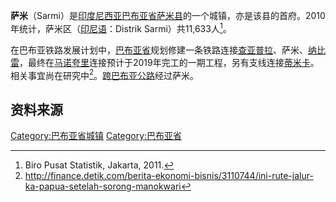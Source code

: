 {{Infobox settlement
|name          = 萨米<br>Sarmi
|native_name            =  <!-- for cities whose native name is not in English -->
|nickname               = 
|motto                  = 
|settlement_type= 城镇
|image_skyline          = 
|imagesize              = 
|image_caption          = 
|image_flag             = 
|image_seal             = 
|image_shield           = 
|image_map              = 
|mapsize                = 
|map_caption            = 
|pushpin_map           = Indonesia West Papua
|pushpin_label_position = bottom
|pushpin_map_caption    = 萨米在[[巴布亚省|巴布亚省]]的位置
|pushpin_map1           =
|pushpin_label_position1 =
|pushpin_map_caption1    =
|coordinates_display    =
|coordinates_region     =
|subdivision_type       = 国家
|subdivision_name       = {{flag|Indonesia}}
|subdivision_type1      = 省
|subdivision_name1      = [[巴布亚省|巴布亚省]]
|subdivision_type2     =[[县|县]]
|subdivision_name2     =[[萨米县_(巴布亚省)|萨米县]]
|subdivision_type3     =
|subdivision_name3     =
|government_type        = 
|leader_title           = 
|leader_name            = 
|leader_title1          =  <!-- for places with, say, both a mayor and a city manager -->
|leader_name1           = 
|leader_title2          =
|leader_name2           =
|leader_title3          =
|leader_name3           = 
|established_title      =  <!-- Settled -->
|established_date       = 
|established_title2     =  <!-- Incorporated (town) -->
|established_date2      = 
|established_title3     =  <!-- Incorporated (city) -->
|established_date3      = 
|area_magnitude         = 
|area_total_km2             = 
|area_total_sq_mi        = 
|area_land_km2              = 
|area_land_sq_mi         = 
|area_water_km2             = 
|area_water_sq_mi        = 
|area_water_percent     = 
|area_urban_km2             = 
|area_urban_sq_mi        = 
|area_metro_km2             = 
|area_metro_sq_mi        = 
|population_as_of       = 2010
|population_note        = 
|population_total       = 11,633
|population_density_km2     = 
|population_density_sq_mi = 
|population_metro       =
|population_density_metro_km2 =
|population_density_metro_mi2 =
|population_urban       = 
|population_density_urban_km2 =
|population_density_urban_mi2 =
|timezone               = [[印尼东部时间|印尼东部时间]]
|utc_offset             = +9
|timezone_DST           = 
|utc_offset_DST         = 
|latd=1|latm=51|lats=08 |latNS=S
|longd=138|longm=45|longs=07 |longEW=E
|elevation_m            = 
|elevation_ft           = 
|postal_code_type       =  <!-- enter ZIP code, Postcode, Post code, Postal code... -->
|postal_code            =
|area_code              =
|website                = 
|footnotes              = 
}}

'''萨米'''（Sarmi）是[[印度尼西亚|印度尼西亚]][[巴布亚省|巴布亚省]][[萨米县_(巴布亚省)|萨米县]]的一个城镇，亦是该县的首府。2010年统计，萨米区（[[印尼语|印尼语]]：Distrik Sarmi）共11,633人<ref> Biro Pusat Statistik, Jakarta, 2011.</ref>。

在巴布亚铁路发展计划中，[[巴布亚省|巴布亚省]]规划修建一条铁路连接[[查亚普拉|查亚普拉]]、萨米、[[纳比雷|纳比雷]]，最终在[[马诺夸里|马诺夸里]]连接预计于2019年完工的一期工程，另有支线连接[[蒂米卡|蒂米卡]]。相关事宜尚在研究中<ref>http://finance.detik.com/berita-ekonomi-bisnis/3110744/ini-rute-jalur-ka-papua-setelah-sorong-manokwari</ref>。[[跨巴布亚公路|跨巴布亚公路]]经过萨米。

== 资料来源 ==

<references />

{{地理小作品}}

[[Category:巴布亚省城镇|Category:巴布亚省城镇]]

[[Category:巴布亚省|Category:巴布亚省]]